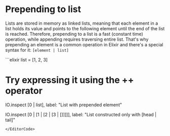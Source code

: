 
# Prepending to list

Lists are stored in memory as linked lists, meaning that each element in a list holds its value and points to the following element until the end of the list is reached. Therefore, prepending to a list is a fast (constant time) operation, while appending requires traversing entire list. That's why prepending an element is a common operation in Elixir and there's a special syntax for it: `[element | list]`

<EditorCode>
```elixir
list = [1, 2, 3]

# Try expressing it using the ++ operator
IO.inspect [0 | list], label: "List with prepended element"

IO.inspect [0 | [1 | [2 | [3 | []]]]], label: "List constructed only with [head | tail]"
```
</EditorCode>
